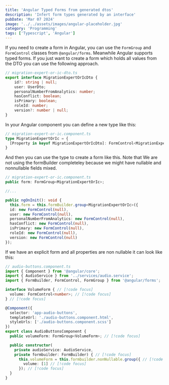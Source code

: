 ```yaml
---
title: 'Angular Typed Forms from generated dtos'
description: 'Infert form types generated by an interface'
pubDate: 'Mar 07 2024'
image: '../../assets/images/angular-placeholder.jpg'
category: 'Programming'
tags: ['Typescript', 'Angular']
---
```

If you need to create a form in Angular, you can use the `FormGroup` and `FormControl` classes from `@angular/forms`. Meanwhile Angular supports typed forms.
If you just want to create a form which holds all values from the DTO you can use the following approach.

```typescript
// migration-expert-or-ic-dto.ts
export interface MigrationExpertOrIcDto { 
    id?: string | null;
    user: UserDto;
    personalNumberFromAnalytics: number;
    hasConflict: boolean;
    isPrimary: boolean;
    roleId: number;
    version?: number | null;
}
``` 

In your Angular component you can define a new type like this:
```typescript
// migration-expert-or-ic.component.ts
type MigrationExpertOrIc = {
  [Property in keyof MigrationExpertOrIcDto]: FormControl<MigrationExpertOrIcDto[Property]>;
}
``` 

And then you can use the type to create a form like this.
Note that We are not using the formBuilder completeley because we might have nullable and nonnullable fields mixed.
```typescript
// migration-expert-or-ic.component.ts
public form: FormGroup<MigrationExpertOrIc>;

//...

public ngOnInit(): void {
  this.form = this.formBuilder.group<MigrationExpertOrIc>({
  id: new FormControl(null),
  user: new FormControl(null),
  personalNumberFromAnalytics: new FormControl(null),
  hasConflict: new FormControl(null),
  isPrimary: new FormControl(null),
  roleId: new FormControl(null),
  version: new FormControl(null)
});
``` 

If we have an explicit form and all properties are non nullable it can look like this:
```typescript
// audio-buttons.component.ts
import { Component } from '@angular/core';
import { AudioService } from '../services/audio.service';
import { FormBuilder, FormControl, FormGroup } from '@angular/forms';

interface VolumeForm { // [!code focus]
  volume: FormControl<number>; // [!code focus]
} // [!code focus]

@Component({
  selector: 'app-audio-buttons',
  templateUrl: './audio-buttons.component.html',
  styleUrls: ['./audio-buttons.component.scss']
})
export class AudioButtonsComponent {
  public volumeForm: FormGroup<VolumeForm>; // [!code focus]

  public constructor(
    private audioService: AudioService,
    private formbuilder: FormBuilder) { // [!code focus]
      this.volumeForm = this.formbuilder.nonNullable.group({ // [!code focus]
        volume: [1] // [!code focus]
      }); // [!code focus]
  }
}
```